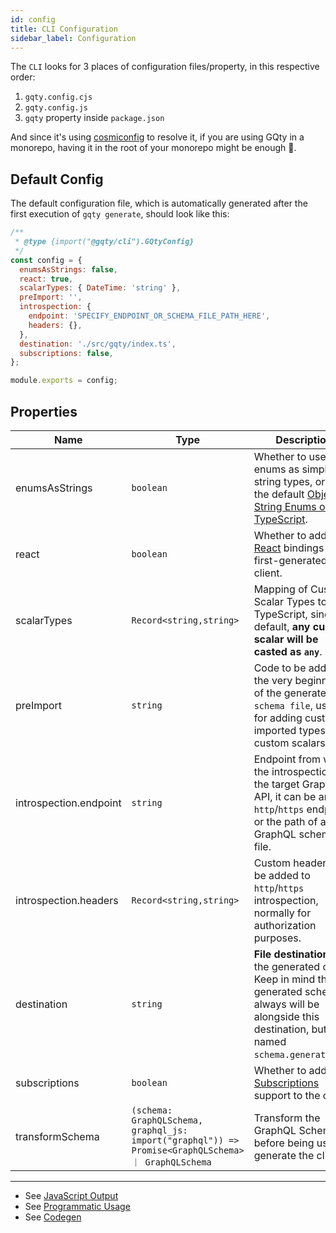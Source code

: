 ```yaml
---
id: config
title: CLI Configuration
sidebar_label: Configuration
---
```


The `CLI` looks for 3 places of configuration files/property, in this respective order:

1. `gqty.config.cjs`
2. `gqty.config.js`
3. `gqty` property inside `package.json`

And since it's using [cosmiconfig](https://github.com/davidtheclark/cosmiconfig) to resolve it, if you are using GQty in a monorepo, having it in the root of your monorepo might be enough :tada:.

## Default Config

The default configuration file, which is automatically generated after the first execution of `gqty generate`, should look like this:

```js
/**
 * @type {import("@gqty/cli").GQtyConfig}
 */
const config = {
  enumsAsStrings: false,
  react: true,
  scalarTypes: { DateTime: 'string' },
  preImport: '',
  introspection: {
    endpoint: 'SPECIFY_ENDPOINT_OR_SCHEMA_FILE_PATH_HERE',
    headers: {},
  },
  destination: './src/gqty/index.ts',
  subscriptions: false,
};

module.exports = config;
```

## Properties

| Name                   | Type                                                                                                | Description                                                                                                                                                               |
| ---------------------- | --------------------------------------------------------------------------------------------------- | ------------------------------------------------------------------------------------------------------------------------------------------------------------------------- |
| enumsAsStrings         | `boolean`                                                                                           | Whether to use enums as simple string types, or as the default [Object String Enums of TypeScript](https://www.typescriptlang.org/docs/handbook/enums.html#string-enums). |
| react                  | `boolean`                                                                                           | Whether to add the [React](/docs/react/fetching-data) bindings to the first-generated client.                                                                             |
| scalarTypes            | `Record<string,string>`                                                                             | Mapping of Custom Scalar Types to TypeScript, since by default, **any custom scalar will be casted as `any`**.                                                            |
| preImport              | `string`                                                                                            | Code to be added at the very beginning of the generated `schema file`, useful for adding custom imported types in custom scalars.                                         |
| introspection.endpoint | `string`                                                                                            | Endpoint from where the introspection of the target GraphQL API, it can be an `http`/`https` endpoint, or the path of a `.gql` GraphQL schema file.                       |
| introspection.headers  | `Record<string,string>`                                                                             | Custom headers to be added to `http`/`https` introspection, normally for authorization purposes.                                                                          |
| destination            | `string`                                                                                            | **File destination** of the generated client. Keep in mind that the generated schema always will be alongside this destination, but named `schema.generated.ts`.          |
| subscriptions          | `boolean`                                                                                           | Whether to add [Subscriptions](/docs/client/subscriptions) support to the client.                                                                                         |
| transformSchema        | `(schema: GraphQLSchema, graphql_js: import("graphql")) => Promise<GraphQLSchema> ｜ GraphQLSchema` | Transform the GraphQL Schema before being used to generate the client                                                                                                     |

---

- See [JavaScript Output](/docs/cli/javascript)
- See [Programmatic Usage](/docs/cli/programmatic)
- See [Codegen](/docs/cli/codegen)
